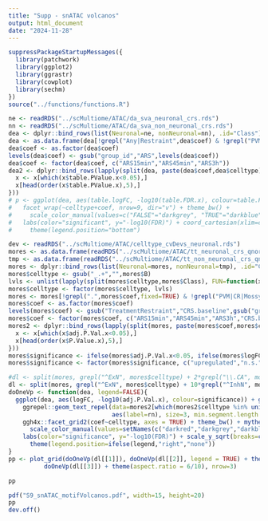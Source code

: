 ```yaml
---
title: "Supp - snATAC volcanos"
output: html_document
date: "2024-11-28"
---
```


```r
suppressPackageStartupMessages({
  library(patchwork)
  library(ggplot2)
  library(ggrastr)
  library(cowplot)
  library(sechm)
})
source("../functions/functions.R")
```

```r
ne <- readRDS("../scMultiome/ATAC/da_sva_neuronal_crs.rds")
nn <- readRDS("../scMultiome/ATAC/da_sva_non_neuronal_crs.rds")
dea <- dplyr::bind_rows(list(Neuronal=ne, nonNeuronal=nn), .id="Class")
dea <- as.data.frame(dea[!grepl("Any|Restraint",dea$coef) & !grepl("PVM|CR|cycling|other",dea$celltype),])
dea$coef <- as.factor(dea$coef)
levels(dea$coef) <- gsub("group_id","ARS",levels(dea$coef))
dea$coef <- factor(dea$coef, c("ARS15min","ARS45min","ARS3h"))
dea2 <- dplyr::bind_rows(lapply(split(dea, paste(dea$coef,dea$celltype)), FUN=function(x){
  x <- x[which(x$table.PValue.x<0.05),]
  x[head(order(x$table.PValue.x),5),]
}))
# p <- ggplot(dea, aes(table.logFC, -log10(table.FDR.x), colour=table.FDR.x<0.05)) + geom_point_rast(size=1) + 
#   facet_wrap(~celltype+coef, nrow=9, dir="v") + theme_bw() +
#     scale_color_manual(values=c("FALSE"="darkgrey", "TRUE"="darkblue")) +
#   labs(color="significant", y="-log10(FDR)") + coord_cartesian(xlim=c(-4,4)) +
#     theme(legend.position="bottom")
```



```r
dev <- readRDS("../scMultiome/ATAC/celltype_cvDevs_neuronal.rds")
mores <- as.data.frame(readRDS("../scMultiome/ATAC/tt_neuronal_crs_qnorm.rds"))
tmp <- as.data.frame(readRDS("../scMultiome/ATAC/tt_non_neuronal_crs_qnorm.rds"))
mores <- dplyr::bind_rows(list(Neuronal=mores, nonNeuronal=tmp), .id="Class")
mores$celltype <- gsub("_.+","",mores$B)
lvls <- unlist(lapply(split(mores$celltype,mores$Class), FUN=function(x) sort(unique(x))))
mores$celltype <- factor(mores$celltype, lvls)
mores <- mores[!grepl(".",mores$coef,fixed=TRUE) & !grepl("PVM|CR|Mossy|Ccn2|cycling|vascular|other",mores$celltype),]
mores$coef <- as.factor(mores$coef)
levels(mores$coef) <- gsub("TreatmentRestraint","CRS.baseline",gsub("group_id","ARS",levels(mores$coef)))
mores$coef <- factor(mores$coef, c("ARS15min","ARS45min","ARS3h","CRS.baseline"))
mores2 <- dplyr::bind_rows(lapply(split(mores, paste(mores$coef,mores$celltype)), FUN=function(x){
  x <- x[which(x$adj.P.Val.x<0.05),]
  x[head(order(x$P.Value.x),5),]
}))
mores$significance <- ifelse(mores$adj.P.Val.x<0.05, ifelse(mores$logFC>0,"upregulated","downregulated"),"n.s.")
mores$significance <- factor(mores$significance, c("upregulated","n.s.","downregulated"))

#dl <- split(mores, grepl("^ExN", mores$celltype) + 2*grepl("\\.CA", mores$celltype) + 10*grepl("^InhN", mores$celltype))[c("3","1","10","0")]
dl <- split(mores, grepl("^ExN", mores$celltype) + 10*grepl("^InhN", mores$celltype))[c("1","10","0")]
doOneVp <- function(dea, legend=FALSE){
  ggplot(dea, aes(logFC, -log10(adj.P.Val.x), colour=significance)) + geom_point_rast(size=1, raster.dpi = 150) + 
    ggrepel::geom_text_repel(data=mores2[which(mores2$celltype %in% unique(dea$celltype)),,drop=FALSE], 
                             aes(label=rn), size=3, min.segment.length = 0, color="black") +
    ggh4x::facet_grid2(coef~celltype, axes = TRUE) + theme_bw() + mytheme() +
      scale_color_manual(values=setNames(c("darkred","darkgrey","darkblue"), levels(dea$significance))) +
    labs(color="significance", y="-log10(FDR)") + scale_y_sqrt(breaks=c(1,2)) +
      theme(legend.position=ifelse(legend,"right","none"))  
}
pp <- plot_grid(doOneVp(dl[[1]]), doOneVp(dl[[2]], legend = TRUE) + theme(aspect.ratio = 6/10),
          doOneVp(dl[[3]]) + theme(aspect.ratio = 6/10), nrow=3)

pp
```

```r
pdf("S9_snATAC_motifVolcanos.pdf", width=15, height=20)
pp
dev.off()
```

